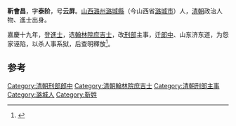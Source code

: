 '''靳會昌'''，字'''泰阶'''，号'''云屏'''。[[山西|山西]][[潞州|潞州]][[潞城縣|潞城縣]]（今山西省[[潞城市|潞城市]]）人，[[清朝|清朝]]政治人物、進士出身。

嘉慶十九年，登[[進士|進士]]，选[[翰林院庶吉士|翰林院庶吉士]]，改[[刑部|刑部]]主事，迁[[郎中|郎中]]、山东济东道，为怨家诬陷，以杀人事系狱，后查明釋放<ref>{{cite news|author=长治市地方志办公室|title=潞城县进士名录|url=http://www.dfz.changzhi.gov.cn/960rn.jsp?urltype=news.NewsContentUrl&wbnewsid=231848&wbtreeid=21514|accessdate=2013-08-14|newspaper=长治市地方志办公室|deadurl=yes|archiveurl=https://web.archive.org/web/20130819014604/http://www.dfz.changzhi.gov.cn/960rn.jsp?urltype=news.NewsContentUrl&wbnewsid=231848&wbtreeid=21514|archivedate=2013年8月19日|df=}}</ref>。

==参考==
{{reflist}}
{{清朝人物小作品}}
{{嘉慶十九年甲戌科殿試金榜}}
{{DEFAULTSORT:Jin}}
[[Category:清朝刑部郎中|Category:清朝刑部郎中]]
[[Category:清朝翰林院庶吉士|Category:清朝翰林院庶吉士]]
[[Category:清朝刑部主事|Category:清朝刑部主事]]
[[Category:潞城人|Category:潞城人]]
[[Category:靳姓|Category:靳姓]]